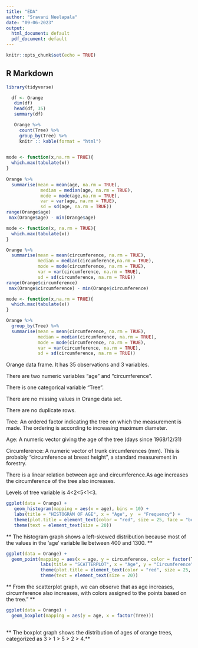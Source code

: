 ```yaml
---
title: "EDA"
author: "Sravani Neelapala"
date: "09-06-2023"
output:
  html_document: default
  pdf_document: default
---
```


```r
knitr::opts_chunk$set(echo = TRUE)
```

## R Markdown

```r
library(tidyverse)

```
```r
  df <- Orange
   dim(df)
   head(df, 35)
   summary(df) 
```
```  r
   Orange %>% 
     count(Tree) %>% 
     group_by(Tree) %>% 
     knitr :: kable(format = "html") 
   
```
```r
mode <- function(x,na.rm = TRUE){
  which.max(tabulate(x))
}
          
Orange %>%
  summarise(mean = mean(age, na.rm = TRUE), 
             median = median(age, na.rm = TRUE),
             mode = mode(age,na.rm = TRUE),
             var = var(age, na.rm = TRUE),
             sd = sd(age, na.rm = TRUE)) 
range(Orange$age)
 max(Orange$age) - min(Orange$age)

mode <- function(x, na.rm = TRUE){
  which.max(tabulate(x))
}

Orange %>%
  summarise(mean = mean(circumference, na.rm = TRUE), 
            median = median(circumference,na.rm = TRUE),
            mode = mode(circumference, na.rm = TRUE),
            var = var(circumference, na.rm = TRUE),
            sd = sd(circumference, na.rm = TRUE)) 
range(Orange$circumference)
 max(Orange$circumference) - min(Orange$circumference)

mode <- function(x,na.rm = TRUE){
  which.max(tabulate(x))
}

Orange %>%
  group_by(Tree) %>%
  summarise(mean = mean(circumference, na.rm = TRUE),
            median = median(circumference, na.rm = TRUE),
            mode = mode(circumference, na.rm = TRUE),
            var = var(circumference, na.rm = TRUE),
            sd = sd(circumference, na.rm = TRUE))

```

Orange data frame.
It has 35 observations and 3 variables.

There are two numeric variables "age" and "circumference". 

There is one categorical variable "Tree".

There are no missing values in Orange data set.

There are no duplicate rows.

Tree:
An ordered factor indicating the tree on which the measurement is made. The ordering is according to increasing maximum diameter.

Age:
A numeric vector giving the age of the tree (days since 1968/12/31)

Circumference:
A numeric vector of trunk circumferences (mm). This is probably “circumference at breast height”, a standard measurement in forestry.

There is a linear relation between age and circumference.As age increases the circumference of the tree also increases.

Levels of tree variable is 4<2<5<1<3.




```r
ggplot(data = Orange) +
   geom_histogram(mapping = aes(x = age), bins = 10) +
   labs(title = "HISTOGRAM OF AGE", x = "Age", y  = "Frequency") +
   theme(plot.title = element_text(color = "red", size = 25, face = "bold")) +
   theme(text = element_text(size = 20))
```

** The histogram graph shows a left-skewed distribution because most of the values in the 'age' variable lie between 400 and 1300. **


```r
ggplot(data = Orange) +
  geom_point(mapping = aes(x = age, y = circumference, color = factor(Tree), size = 20)) +
             labs(title = "SCATTERPLOT", x = "Age", y = "Circumference") + 
             theme(plot.title = element_text(color = "red", size = 25, face = "bold")) +
             theme(text = element_text(size = 20))
``` 

** From the scatterplot graph, we can observe that as age increases, circumference also increases, with colors assigned to the points based on the tree." **

```r
ggplot(data = Orange) + 
  geom_boxplot(mapping = aes(y = age, x = factor(Tree))) 
               
``` 

 ** The boxplot graph shows the distribution of ages of orange trees, categorized as 3 > 1 > 5 > 2 > 4.**
